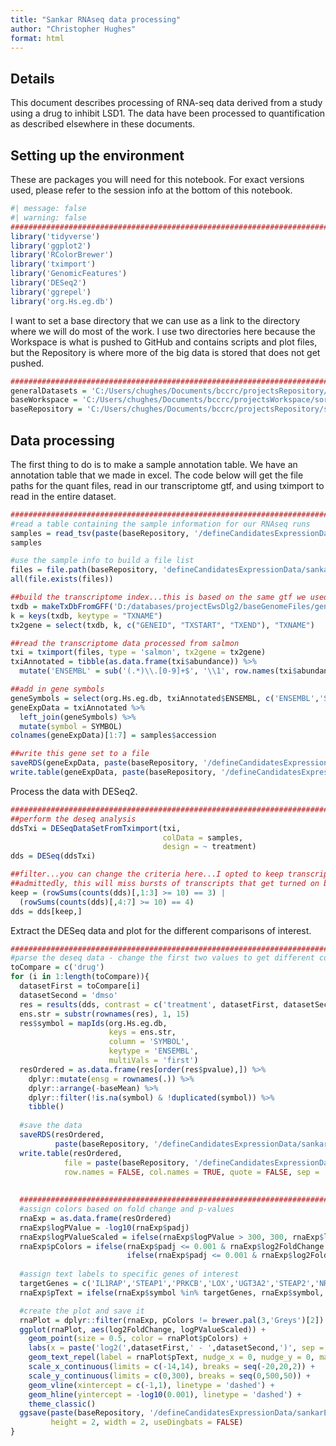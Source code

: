 ```yaml
---
title: "Sankar RNAseq data processing"
author: "Christopher Hughes"
format: html
---
```


## Details

This document describes processing of RNA-seq data derived from a study using a drug to inhibit LSD1. The data have been processed to quantification as described elsewhere in these documents.

## Setting up the environment

These are packages you will need for this notebook. For exact versions used, please refer to the session info at the bottom of this notebook.

```r
#| message: false
#| warning: false
##########################################################################################
library('tidyverse')
library('ggplot2')
library('RColorBrewer')
library('tximport')
library('GenomicFeatures')
library('DESeq2')
library('ggrepel')
library('org.Hs.eg.db')
```

I want to set a base directory that we can use as a link to the directory where we will do most of the work. I use two directories here because the Workspace is what is pushed to GitHub and contains scripts and plot files, but the Repository is where more of the big data is stored that does not get pushed.

```r
##########################################################################################
generalDatasets = 'C:/Users/chughes/Documents/bccrc/projectsRepository/generalDatasets'
baseWorkspace = 'C:/Users/chughes/Documents/bccrc/projectsWorkspace/sorensenLab/relatedToEwsCrisprManuscript'
baseRepository = 'C:/Users/chughes/Documents/bccrc/projectsRepository/sorensenLab/relatedToEwsCrisprManuscript'
```

## Data processing

The first thing to do is to make a sample annotation table. We have an annotation table that we made in excel. The code below will get the file paths for the quant files, read in our transcriptome gtf, and using tximport to read in the entire dataset.

```r
##########################################################################################
#read a table containing the sample information for our RNAseq runs
samples = read_tsv(paste(baseRepository, '/defineCandidatesExpressionData/sankarEwsRnaSeq/sampleInfo.txt', sep = ''), show_col_types = FALSE) 
samples

#use the sample info to build a file list
files = file.path(baseRepository, 'defineCandidatesExpressionData/sankarEwsRnaSeq', 'quants', samples$accession, 'quant.sf')
all(file.exists(files))

##build the transcriptome index...this is based on the same gtf we used in the alignment process
txdb = makeTxDbFromGFF('D:/databases/projectEwsDlg2/baseGenomeFiles/genome.gtf')
k = keys(txdb, keytype = "TXNAME")
tx2gene = select(txdb, k, c("GENEID", "TXSTART", "TXEND"), "TXNAME")

##read the transcriptome data processed from salmon
txi = tximport(files, type = 'salmon', tx2gene = tx2gene)
txiAnnotated = tibble(as.data.frame(txi$abundance)) %>%
  mutate('ENSEMBL' = sub('(.*)\\.[0-9]+$', '\\1', row.names(txi$abundance)))

##add in gene symbols
geneSymbols = select(org.Hs.eg.db, txiAnnotated$ENSEMBL, c('ENSEMBL','SYMBOL'), 'ENSEMBL') 
geneExpData = txiAnnotated %>%
  left_join(geneSymbols) %>%
  mutate(symbol = SYMBOL)
colnames(geneExpData)[1:7] = samples$accession

##write this gene set to a file
saveRDS(geneExpData, paste(baseRepository, '/defineCandidatesExpressionData/sankarEwsRnaSeq/datasetOutputs/dataset_tpmExpression.rds', sep = ''))
write.table(geneExpData, paste(baseRepository, '/defineCandidatesExpressionData/sankarEwsRnaSeq/datasetOutputs/dataset_tpmExpression.tsv', sep = ''), row.names = FALSE, col.names = TRUE, quote = FALSE, sep = '\t')
```

Process the data with DESeq2.

```r
##########################################################################################
##perform the deseq analysis
ddsTxi = DESeqDataSetFromTximport(txi,
                                  colData = samples,
                                  design = ~ treatment)
dds = DESeq(ddsTxi)

##filter...you can change the criteria here...I opted to keep transcripts that were identified in either our day 0 or day 7 condition
##admittedly, this will miss bursts of transcripts that get turned on between
keep = (rowSums(counts(dds)[,1:3] >= 10) == 3) | 
  (rowSums(counts(dds)[,4:7] >= 10) == 4)
dds = dds[keep,]
```

Extract the DESeq data and plot for the different comparisons of interest.

```r
##########################################################################################
#parse the deseq data - change the first two values to get different comparisons
toCompare = c('drug')
for (i in 1:length(toCompare)){
  datasetFirst = toCompare[i]
  datasetSecond = 'dmso'
  res = results(dds, contrast = c('treatment', datasetFirst, datasetSecond))
  ens.str = substr(rownames(res), 1, 15)
  res$symbol = mapIds(org.Hs.eg.db,
                      keys = ens.str,
                      column = 'SYMBOL',
                      keytype = 'ENSEMBL',
                      multiVals = 'first')
  resOrdered = as.data.frame(res[order(res$pvalue),]) %>%
    dplyr::mutate(ensg = rownames(.)) %>%
    dplyr::arrange(-baseMean) %>%
    dplyr::filter(!is.na(symbol) & !duplicated(symbol)) %>%
    tibble()
  
  #save the data
  saveRDS(resOrdered, 
          paste(baseRepository, '/defineCandidatesExpressionData/sankarEwsRnaSeq/datasetOutputs/dataset_deseq2_', datasetFirst, '-', datasetSecond, '.rds', sep = ''))
  write.table(resOrdered, 
            file = paste(baseRepository, '/defineCandidatesExpressionData/sankarEwsRnaSeq/datasetOutputs/dataset_deseq2_', datasetFirst, '-', datasetSecond, '.tsv', sep = ''),
            row.names = FALSE, col.names = TRUE, quote = FALSE, sep = '\t')
  
  
  ##########################################################################################
  #assign colors based on fold change and p-values
  rnaExp = as.data.frame(resOrdered)
  rnaExp$logPValue = -log10(rnaExp$padj)
  rnaExp$logPValueScaled = ifelse(rnaExp$logPValue > 300, 300, rnaExp$logPValue)
  rnaExp$pColors = ifelse(rnaExp$padj <= 0.001 & rnaExp$log2FoldChange >= 1, brewer.pal(4,'OrRd')[4], 
                          ifelse(rnaExp$padj <= 0.001 & rnaExp$log2FoldChange <= -1, brewer.pal(4,'GnBu')[4], brewer.pal(3,'Greys')[2]))
  
  #assign text labels to specific genes of interest
  targetGenes = c('IL1RAP','STEAP1','PRKCB','LOX','UGT3A2','STEAP2','NR0B1')
  rnaExp$pText = ifelse(rnaExp$symbol %in% targetGenes, rnaExp$symbol, '')

  #create the plot and save it
  rnaPlot = dplyr::filter(rnaExp, pColors != brewer.pal(3,'Greys')[2])
  ggplot(rnaPlot, aes(log2FoldChange, logPValueScaled)) +
    geom_point(size = 0.5, color = rnaPlot$pColors) +
    labs(x = paste('log2(',datasetFirst,' - ',datasetSecond,')', sep = ''), y = '-log10(Adjusted p-value)', title = paste(datasetFirst,' vs ',datasetSecond, sep='')) +
    geom_text_repel(label = rnaPlot$pText, nudge_x = 0, nudge_y = 0, max.overlaps = 55000, size = 2, segment.size = 0.25) +
    scale_x_continuous(limits = c(-14,14), breaks = seq(-20,20,2)) +
    scale_y_continuous(limits = c(0,300), breaks = seq(0,500,50)) +
    geom_vline(xintercept = c(-1,1), linetype = 'dashed') +
    geom_hline(yintercept = -log10(0.001), linetype = 'dashed') +
    theme_classic()
  ggsave(paste(baseRepository, '/defineCandidatesExpressionData/sankarEwsRnaSeq/plots/scatter_deseq2_', datasetFirst, '-', datasetSecond, '.pdf', sep = ''),
         height = 2, width = 2, useDingbats = FALSE)
}
```

